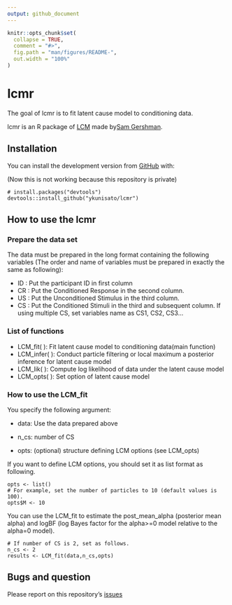 ```yaml
---
output: github_document
---
```


<!-- README.md is generated from README.Rmd. Please edit that file -->

```r
knitr::opts_chunk$set(
  collapse = TRUE,
  comment = "#>",
  fig.path = "man/figures/README-",
  out.width = "100%"
)
```

# lcmr

<!-- badges: start -->
<!-- badges: end -->

The goal of lcmr is to fit latent cause model to conditioning data. 

lcmr is an R package of [LCM]( https://github.com/sjgershm/LCM) made by[Sam Gershman](http://gershmanlab.webfactional.com/people.html).


## Installation

You can install the development version from [GitHub](https://github.com/) with:

(Now this is not working because this repository is private)

``` 
# install.packages("devtools")
devtools::install_github("ykunisato/lcmr")
```

## How to use the lcmr
### Prepare the data set

The data must be prepared in the long format containing the following variables (The order and name of variables must be prepared in exactly the same as following):

- ID : Put the participant ID in first column
- CR : Put the Conditioned Response in the second column.
- US : Put the Unconditioned Stimulus in the third column.
- CS : Put the Conditioned Stimuli in the third and subsequent column. If using multiple CS, set variables name as CS1, CS2, CS3...


### List of functions

- LCM_fit( ): Fit latent cause model to conditioning data(main function)
- LCM_infer( ): Conduct particle filtering or local maximum a posterior inference for latent cause model
- LCM_lik( ): Compute log likelihood of data under the latent cause model
- LCM_opts( ): Set option of latent cause model

### How to use the LCM_fit

You specify the following argument:

- data: Use the data prepared above

- n_cs: number of CS

- opts: (optional) structure defining LCM options (see LCM_opts)

If you want to define LCM options, you should set it as list format as following.

```
opts <- list()
# For example, set the number of particles to 10 (default values is 100).
opts$M <- 10
```
You can use the LCM_fit to estimate the post_mean_alpha (posterior mean alpha) and logBF (log Bayes factor for the alpha>=0 model relative to the alpha=0 model).

```
# If number of CS is 2, set as follows.
n_cs <- 2
results <- LCM_fit(data,n_cs,opts)
```



## Bugs and question

Please report on this repository's [issues](https://github.com/ykunisato/lcmr/issues)
